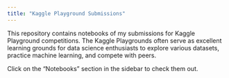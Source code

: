 ```yaml
---
title: "Kaggle Playground Submissions"
---
```


This repository contains notebooks of my submissions for Kaggle Playground competitions. The Kaggle Playgrounds often serve as excellent learning grounds for data science enthusiasts to explore various datasets, practice machine learning, and compete with peers.

Click on the "Notebooks" section in the sidebar to check them out.